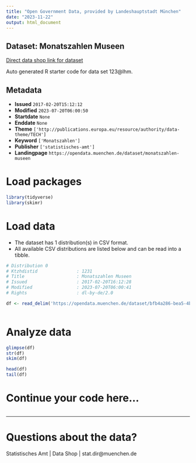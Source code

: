 ```yaml
---
title: "Open Government Data, provided by Landeshauptstadt München"
date: "2023-11-22"
output: html_document
---
```


## Dataset: Monatszahlen Museen

[Direct data shop link for dataset](https://opendata.muenchen.de/dataset/monatszahlen-museen)

Auto generated R starter code for data set 123@lhm.

## Metadata

- **Issued** `2017-02-20T15:12:12`
- **Modified** `2023-07-20T06:00:50`
- **Startdate** `None`
- **Enddate** `None`
- **Theme** `['http://publications.europa.eu/resource/authority/data-theme/TECH']`
- **Keyword** `['Monatszahlen']`
- **Publisher** `['statistisches-amt']`
- **Landingpage** `https://opendata.muenchen.de/dataset/monatszahlen-museen`


# Load packages

```r

library(tidyverse)
library(skimr)

```

# Load data

-   The dataset has 1 distribution(s) in CSV format.
-   All available CSV distributions are listed below and can be read into a tibble.

```r

# Distribution 0
# Ktzhdistid               : 1231
# Title                    : Monatszahlen Museen
# Issued                   : 2017-02-20T16:12:28
# Modified                 : 2023-07-20T06:00:41
# Rights                   : dl-by-de/2.0

df <- read_delim('https://opendata.muenchen.de/dataset/bfb4a286-bea5-4bfe-82ce-b9bd354284a5/resource/6c6a809e-91ee-4f3e-9268-a8b7bc38311c/download/monatszahlen2307_museen_10_07_23_nosum.csv')



```

# Analyze data

```r

glimpse(df)
str(df)
skim(df)

head(df)
tail(df)

```

# Continue your code here...

```r

```

------------------------------------------------------------------------

# Questions about the data?

Statistisches Amt | Data Shop | stat.dir@muenchen.de
